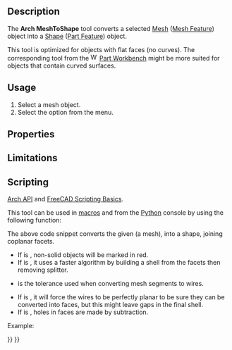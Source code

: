 <languages/>
<translate>

<!--T:11-->
{{Docnav
|[[Arch_SplitMesh|SplitMesh]]
|[[Arch_SelectNonSolidMeshes|SelectNonSolidMeshes]]
|[[BIM_Workbench|BIM]]
|IconL=Arch_SplitMesh.svg
|IconR=Arch_SelectNonSolidMeshes.svg
|IconC=Workbench_BIM.svg
}}

<!--T:1-->
{{GuiCommand
|Name=Arch MeshToShape
|MenuLocation=Utils → Mesh to Shape
|Workbenches=[[BIM_Workbench|BIM]]
|SeeAlso=[[Arch_SplitMesh|Arch SplitMesh]], [[Arch_RemoveShape|Arch RemoveShape]]
}}

==Description== <!--T:2-->

<!--T:3-->
The '''Arch MeshToShape''' tool converts a selected [[Mesh|Mesh]] ([[Mesh_Feature|Mesh Feature]]) object into a [[Shape|Shape]] ([[Part_Feature|Part Feature]]) object.

<!--T:17-->
This tool is optimized for objects with flat faces (no curves). The corresponding tool {{Button|[[File:Part_ShapeFromMesh.svg|16px]] [[Part_ShapeFromMesh|Part ShapeFromMesh]]}} from the [[Image:Workbench_Part.svg|16px]] [[Part_Workbench|Part Workbench]] might be more suited for objects that contain curved surfaces.

==Usage== <!--T:4-->

<!--T:5-->
# Select a mesh object.
# Select the {{MenuCommand|Utils → [[Image:Arch_MeshToShape.svg|16px]] Mesh to Shape}} option from the menu.

==Properties== <!--T:15-->

==Limitations== <!--T:16-->

==Scripting== <!--T:19-->

<!--T:6-->
{{Emphasis|See also:}} [[Arch_API|Arch API]] and [[FreeCAD_Scripting_Basics|FreeCAD Scripting Basics]].

<!--T:7-->
This tool can be used in [[Macros|macros]] and from the [[Python|Python]] console by using the following function:

</translate>
{{Code|code=
new_obj = meshToShape(obj, mark=True, fast=True, tol=0.001, flat=False, cut=True)
}}
<translate>

<!--T:8-->
The above code snippet converts the given {{incode|obj}} (a mesh), into a shape, joining coplanar facets.
* If {{incode|mark}} is {{incode|True}}, non-solid objects will be marked in red.
* If {{incode|fast}} is {{incode|True}}, it uses a faster algorithm by building a shell from the facets then removing splitter.
* {{incode|tol}} is the tolerance used when converting mesh segments to wires.
* If {{incode|flat}} is {{incode|True}}, it will force the wires to be perfectly planar to be sure they can be converted into faces, but this might leave gaps in the final shell.
* If {{incode|cut}} is {{incode|True}}, holes in faces are made by subtraction.

<!--T:18-->
Example:

</translate>
{{Code|code=
import Arch, Mesh, BuildRegularGeoms

Box = FreeCAD.ActiveDocument.addObject("Mesh::Cube", "Cube")
Box.Length = 1000
Box.Width = 2000
Box.Height = 1000
FreeCAD.ActiveDocument.recompute()

new_obj = Arch.meshToShape(Box)
}}
<translate>


<!--T:12-->
{{Docnav
|[[Arch_SplitMesh|SplitMesh]]
|[[Arch_SelectNonSolidMeshes|SelectNonSolidMeshes]]
|[[BIM_Workbench|BIM]]
|IconL=Arch_SplitMesh.svg
|IconR=Arch_SelectNonSolidMeshes.svg
|IconC=Workbench_BIM.svg
}}

</translate>
{{BIM_Tools_navi{{#translation:}}}}
{{Userdocnavi{{#translation:}}}}
